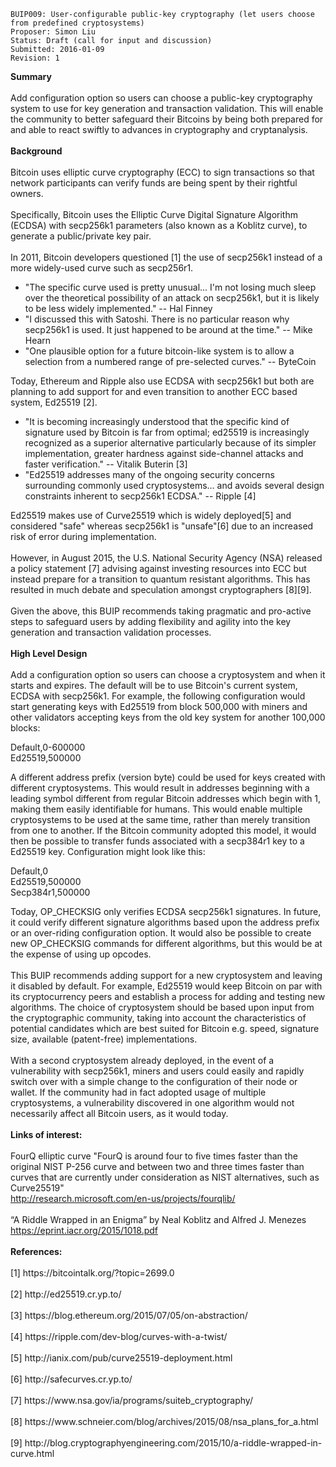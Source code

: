 <pre>
BUIP009: User-configurable public-key cryptography (let users choose from predefined cryptosystems)
Proposer: Simon Liu
Status: Draft (call for input and discussion)
Submitted: 2016-01-09
Revision: 1
</pre>
'''Summary'''<br />
<br />
Add configuration option so users can choose a public-key cryptography system to use for key generation and transaction validation. This will enable the community to better safeguard their Bitcoins by being both prepared for and able to react swiftly to advances in cryptography and cryptanalysis.<br />
<br />
'''Background'''<br />
<br />
Bitcoin uses elliptic curve cryptography (ECC) to sign transactions so that network participants can verify funds are being spent by their rightful owners.<br />
<br />
Specifically, Bitcoin uses the Elliptic Curve Digital Signature Algorithm (ECDSA) with secp256k1 parameters (also known as a Koblitz curve), to generate a public/private key pair.<br />
<br />
In 2011, Bitcoin developers questioned [1] the use of secp256k1 instead of a more widely-used curve such as secp256r1.

* &quot;The specific curve used is pretty unusual... I'm not losing much sleep over the theoretical possibility of an attack on secp256k1, but it is likely to be less widely implemented.&quot; -- Hal Finney
* &quot;I discussed this with Satoshi. There is no particular reason why secp256k1 is used. It just happened to be around at the time.&quot; -- Mike Hearn
* &quot;One plausible option for a future bitcoin-like system is to allow a selection from a numbered range of pre-selected curves.&quot; -- ByteCoin

Today, Ethereum and Ripple also use ECDSA with secp256k1 but both are planning to add support for and even transition to another ECC based system, Ed25519 [2].

* &quot;It is becoming increasingly understood that the specific kind of signature used by Bitcoin is far from optimal; ed25519 is increasingly recognized as a superior alternative particularly because of its simpler implementation, greater hardness against side-channel attacks and faster verification.&quot; -- Vitalik Buterin [3]
* &quot;Ed25519 addresses many of the ongoing security concerns surrounding commonly used cryptosystems… and avoids several design constraints inherent to secp256k1 ECDSA.&quot; -- Ripple [4]

Ed25519 makes use of Curve25519 which is widely deployed[5] and considered &quot;safe&quot; whereas secp256k1 is &quot;unsafe&quot;[6] due to an increased risk of error during implementation.<br />
<br />
However, in August 2015, the U.S. National Security Agency (NSA) released a policy statement [7] advising against investing resources into ECC but instead prepare for a transition to quantum resistant algorithms. This has resulted in much debate and speculation amongst cryptographers [8][9].<br />
<br />
Given the above, this BUIP recommends taking pragmatic and pro-active steps to safeguard users by adding flexibility and agility into the key generation and transaction validation processes.<br />
<br />
'''High Level Design '''<br />
<br />
Add a configuration option so users can choose a cryptosystem and when it starts and expires. The default will be to use Bitcoin's current system, ECDSA with secp256k1. For example, the following configuration would start generating keys with Ed25519 from block 500,000 with miners and other validators accepting keys from the old key system for another 100,000 blocks:

Default,0-600000<br />
Ed25519,500000​

A different address prefix (version byte) could be used for keys created with different cryptosystems. This would result in addresses beginning with a leading symbol different from regular Bitcoin addresses which begin with 1, making them easily identifiable for humans. This would enable multiple cryptosystems to be used at the same time, rather than merely transition from one to another. If the Bitcoin community adopted this model, it would then be possible to transfer funds associated with a secp384r1 key to a Ed25519 key. Configuration might look like this:

Default,0<br />
Ed25519,500000<br />
Secp384r1,500000​

Today, OP_CHECKSIG only verifies ECDSA secp256k1 signatures. In future, it could verify different signature algorithms based upon the address prefix or an over-riding configuration option. It would also be possible to create new OP_CHECKSIG commands for different algorithms, but this would be at the expense of using up opcodes.<br />
<br />
This BUIP recommends adding support for a new cryptosystem and leaving it disabled by default. For example, Ed25519 would keep Bitcoin on par with its cryptocurrency peers and establish a process for adding and testing new algorithms. The choice of cryptosystem should be based upon input from the cryptographic community, taking into account the characteristics of potential candidates which are best suited for Bitcoin e.g. speed, signature size, available (patent-free) implementations.<br />
<br />
With a second cryptosystem already deployed, in the event of a vulnerability with secp256k1, miners and users could easily and rapidly switch over with a simple change to the configuration of their node or wallet. If the community had in fact adopted usage of multiple cryptosystems, a vulnerability discovered in one algorithm would not necessarily affect all Bitcoin users, as it would today.<br />
<br />
'''Links of interest:'''<br />
<br />
FourQ elliptic curve &quot;FourQ is around four to five times faster than the original NIST P-256 curve and between two and three times faster than curves that are currently under consideration as NIST alternatives, such as Curve25519&quot;<br />
http://research.microsoft.com/en-us/projects/fourqlib/<br />
<br />
“A Riddle Wrapped in an Enigma” by Neal Koblitz and Alfred J. Menezes<br />
https://eprint.iacr.org/2015/1018.pdf<br />
<br />
'''References:'''<br />
<br />
[1] https://bitcointalk.org/?topic=2699.0<br />
<br />
[2] http://ed25519.cr.yp.to/<br />
<br />
[3] https://blog.ethereum.org/2015/07/05/on-abstraction/<br />
<br />
[4] https://ripple.com/dev-blog/curves-with-a-twist/<br />
<br />
[5] http://ianix.com/pub/curve25519-deployment.html<br />
<br />
[6] http://safecurves.cr.yp.to/<br />
<br />
[7] https://www.nsa.gov/ia/programs/suiteb_cryptography/<br />
<br />
[8] https://www.schneier.com/blog/archives/2015/08/nsa_plans_for_a.html<br />
<br />
[9] http://blog.cryptographyengineering.com/2015/10/a-riddle-wrapped-in-curve.html

